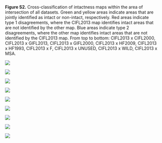 **Figure S2.** Cross-classification of intactness maps within the area of intersection of all datasets. Green and yellow areas indicate areas that are jointly identified as intact or non-intact, respectively. Red areas indicate type 1 disagreements, where the CIFL2013 map identifies intact areas that are not identified by the other map. Blue areas indicate type 2 disagreements, where the other map identifies intact areas that are not identified by the CIFL2013 map. From top to bottom: CIFL2013 x CIFL2000, CIFL2013 x GIFL2013, CIFL2013 x GIFL2000, CIFL2013 x HF2009, CIFL2013 x HF1993, CIFL2013 x F, CIFL2013 x UNUSED, CIFL2013 x WILD, CIFL2013 x MSA.

![](maps/cifl2013_x_cifl2000.png)

![](maps/cifl2013_x_gifl2013.png)

![](maps/cifl2013_x_gifl2000.png)

![](maps/cifl2013_x_hf2009.png)

![](maps/cifl2013_x_hf1993.png)

![](maps/cifl2013_x_ff.png)

![](maps/cifl2013_x_unused.png)

![](maps/cifl2013_x_wild.png)

![](maps/cifl2013_x_msa.png)
